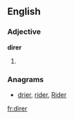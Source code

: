 ==English==

===Adjective===
'''direr'''

# {{comparative of|[[dire]]}}

===Anagrams===
* {{alphagram|deirr}} [[drier#English|drier]], [[rider#English|rider]], [[Rider#English|Rider]]
[[fr:direr]]